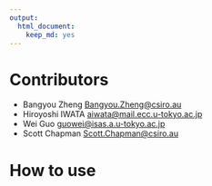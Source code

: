 ```yaml
---
output: 
  html_document: 
    keep_md: yes
---
```


# Contributors

- Bangyou Zheng <Bangyou.Zheng@csiro.au>
- Hiroyoshi IWATA <aiwata@mail.ecc.u-tokyo.ac.jp>
- Wei Guo <guowei@isas.a.u-tokyo.ac.jp>
- Scott Chapman <Scott.Chapman@csiro.au>

# How to use